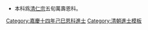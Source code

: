 {{Navbox
|name = 嘉慶十四年己巳恩科殿試金榜
|title = 嘉慶十四年（[[1809年]]）己巳恩科殿試金榜
|titlestyle = background-color:#FFD700;
|image =
|style = width:100%;text-align:center; 
|groupstyle = text-align:center; background-color:#FFD700;
|liststyle = text-align:center;
|state = {{{state<includeonly>|collapsed</includeonly>}}}
|group1 = 第一甲<br>賜進士及第<br>共3名
|list1 = '''[[洪瑩|洪　瑩]]''' - '''[[廖鴻荃|廖金城]]''' - '''[[張岳崧]]'''

|group2 = 第二甲<br>賜進士出身<br>共100名
|list2 = [[黃安濤]] - [[吳慈鶴]] - [[顧元熙]] - [[許乃濟]] - [[姚樟|姚　樟]] - [[潘榞|潘　榞]] - [[李振庸]] - [[徐鏞 (嘉慶進士)|徐　鏞]] - [[黃中模]] - [[陳鴻|陳　鴻]]<br>[[劉敎五]] - [[俞肯堂]] - [[齊彥槐]] - [[孔傳綸]] - [[譚瑞東]] - [[彭永思]] - [[蔡培|蔡　培]] - [[曹德贊]] - [[龔鏜|龔　鏜]] - [[周之楨]]<br>[[馬志燮]] - [[聞人熙]] - [[吳孝銘]] - [[鍾昌 (嘉慶進士)|鍾　昌]] - [[王家相]] - [[李廣滋]] - [[程厚|程　厚]] - [[邱雲騰]] - [[弓翊清]] - [[郭尚先]]<br>[[余源|-{余}-　源]] - [[鄧存詠]] - [[宋廷楨]] - [[陳繼義]] - [[鄭家麟]] - [[姚慶元]] - [[鄭士杰]] - [[戴鼎恒]] - [[潘正常]] - [[高賜禮]]<br>[[玉綬|玉　綬]] - [[黃旭 (嘉慶進士)|黃　旭]] - [[光聰諧]] - [[佘文銓]] - [[廖鴻藻]] - [[陳春甲]] - [[朱廷錫]] - [[徐景|徐　景]] - [[熊常錞]] - [[張思誠]]<br>[[蔣泰堦]] - [[張曾靄]] - [[梁雲五]] - [[馬士龍]] - [[龍雲圻]] - [[楊于高|楊-{于}-高]] - [[顏爾樞]] - [[譚言藹]] - [[朱鍾|朱　鍾]] - [[周元位]]<br>[[宗霈|宗　霈]] - [[蔡信芳]] - [[繆玉銘]] - [[汪士侃]] - [[陳瑞球 (嘉慶進士)|陳瑞球]] - [[敏惪|敏　惪]] - [[王度|王　度]] - [[何觀海]] -[[宗室瑞林]]- [[毛夢蘭]]<br>[[何煊|何　炳]] - [[李厚泰]] - [[魏茂林]] - [[陳雲車]] - [[王雅南]] - [[陳詩|陳　詩]] - [[路德 (嘉慶進士)|路　德]] - [[李秉灝|李　錦]] - [[何惠羣]] - [[喻士藩]]<br>[[王海觀]] - [[談有本]] - [[童宗顏]] - [[曾烒|曾　烒]] - [[董瀾|董　瀾]] - [[王餘師]] - [[石產瑚]] - [[武次韶]] - [[李光瀛]] - [[徐輔忠]]<br>[[李光里]] - [[周祖蔭]] - [[陳池養]] - [[董峋|董　峋]] - [[關元煇]] - [[曹熊 (嘉慶進士)|曹　熊]] - [[夏璜|夏　璜]] - [[張文化]] - [[陳慶芝]] - [[王鳳翰]]

|group3 = 第三甲<br>賜同進士出身<br>共138名
|list3 = [[范炳士]] -[[悟勤喜淳]]- [[宋慶和]] - [[陳運鎭]] - [[熊傳婺]] - [[李清傑]] - [[金洙|金　洙]] - [[張孝詩]] - [[李再可]] - [[杜薇之]]<br>[[徐連|徐　連]] - [[崔錫華]] - [[董正方]] - [[路華 (嘉慶進士)|路　華]] - [[鍾振超]] - [[慶熙|慶　熙]] - [[景綸|景　綸]] - [[昔尤祖]] - [[萬啓畇]] - [[李曾馥]]<br>[[龍培|龍　培]] - [[孫廷松]] - [[秦伯度]] - [[謝增 (嘉慶進士)|謝　增]] - [[汪忠均]] - [[陶文植]] - [[張岱年 (嘉慶進士)|張岱年]] - [[張震 (嘉慶進士)|張　震]] - [[宗維垣]] - [[江志鵬]]<br>[[衞鵷鳴]] - [[何太青]] - [[袁紹安]] - [[永寧 (嘉慶進士)|永　寧]] - [[唐鉴|唐　鑑]] -[[宗室崇碩]]- [[黃瀾安]] - [[李嗣鄴]] - [[崔槐|崔　槐]] - [[胡勳堯]]<br>[[丁傑|丁　傑]] - [[劉彥矩]] - [[張京泰]] - [[陶廷皐]] - [[周際釗]] - [[李芬 (嘉慶進士)|李　芬]] - [[葉申薌]] - [[楊士雲 (嘉慶進士)|楊士雲]] - [[楊鼐望]] - [[揚立冠]]<br>[[余廷珪|-{余}-廷珪]] - [[李上桃]] - [[于旭鍾|-{于}-旭鍾]] - [[黃臺|黃　臺]] - [[黃在中]] - [[朱瀛|朱　瀛]] - [[王琦 (嘉慶進士)|王　琦]] - [[李錫玠]] - [[胡湛經]] - [[黃迪光]]<br>[[覺羅碩德]]-[[靳宜|靳　宜]] - [[呂祥齡]] - [[卓僩|卓　僩]] - [[汪極三]] - [[趙崇古]] - [[李僎|李　僎]] - [[張進 (嘉慶進士)|張　進]] - [[毛有信]] - [[王鼎銘]]<br>[[劉鴻翱]] - [[賀懋椿]] - [[劉爚|劉　爚]] - [[馬凌雲]] - [[郭安齡]] - [[馬濟廬]] - [[劉鴻翥]] - [[楊朴|楊　朴]] - [[許樹棠]] - [[劉垂緒]]<br>[[趙天錫]] - [[李培緒]] - [[鮑珊|鮑　珊]] -[[宗室惟勤]]- [[孫銊|孫　銊]] - [[那峨|那　峨]] - [[李德立 (嘉慶進士)|李德立]] - [[李潤|李　潤]] - [[戴鳳翔 (嘉慶進士)|戴鳳翔]] - [[趙廷錫]]<br>[[林汝謨]] - [[趙曔|趙　曔]] - [[麟慶|麟　慶]] - [[方德潤]] - [[王餘英]] - [[長瑞|長　瑞]] - [[保先烈]] - [[姚學淳]] - [[張兆祥]] - [[常英瑚]]<br>[[吉恒|吉　恒]] - [[潘光煒]] - [[王之幹]] - [[王育|王　育]] - [[錢南榮]] - [[萬華 (嘉慶進士)|萬　華]] - [[湯世培]] - [[李蕡生]] - [[容昺|容　昺]] - [[粟作貢]]<br>[[孫珩 (清朝)|孫　珩]] - [[倪玢|倪　玢]] - [[劉湜|劉　湜]] - [[溫啓鵬]] -[[宗室景麟]]- [[馬廷錫]] - [[曾守銳]] - [[戚人鏡]] - [[葛東昌]] - [[張茝|張　茝]]<br>[[王朝翰]] - [[王晉 (嘉慶進士)|王　晉]] - [[王韶|王　韶]] - [[賀世清]] - [[李韞英]] - [[高沖霄]] - [[曹佳和]] - [[王棻|王　棻]] - [[牛書田]] - [[福保|福　保]]<br>[[林祥紱]] - [[馬苔|馬　苔]] - [[王世棠]] - [[余明道|-{余}-明道]] - [[宋可大]] - [[蘇嘉善]] - [[陸芝|陸　芝]] - [[周鳴鑾]]<span style="color: #FFFFFF;"> - －－－ - －－－</span>
|belowstyle = text-align: center; background-color:#FFD700;
|below='''前一科：[[Template:嘉慶十三年戊辰科殿試金榜|嘉慶十三年戊辰科]]　'''·'''　後一科：[[Template:嘉慶十六年辛未科殿試金榜|嘉慶十六年辛未科]]'''<br>'''同科進士：[[Template:嘉慶十四年己巳恩科繙譯進士金榜|嘉慶十四年己巳繙譯恩科]]、[[Template:嘉慶十四年己巳恩科武殿試金榜|嘉慶十四年己巳武恩科]]'''
}}
[[Category:嘉慶十四年己巳恩科進士]]
<noinclude>
[[Category:嘉慶十四年己巳恩科進士| ]]
[[Category:清朝進士模板]]
*本科爲[[清仁宗]]五旬萬壽恩科。</noinclude>